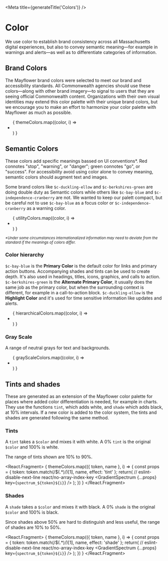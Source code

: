 
<Meta title={generateTitle('Colors')} />

# Color

We use color to establish brand consistency across all Massachusetts digital experiences, but also to convey semantic meaning—for example in warnings and alerts—as well as to differentiate categories of information.


## Brand Colors

The Mayflower brand colors were selected to meet our brand and accessibility standards. All Commonwealth agencies should use these colors—along with other brand imagery—to signal to users that they are seeing official Commonwealth content. Organizations with their own visual identities may extend this color palette with their unique brand colors, but we encourage you to make an effort to harmonize your color palette with Mayflower as much as possible.

<ul className="sg-colors">
  {
    themeColors.map((color, i) => <li key={`themeColors${i}`}><ColorSwatch {...color} variable={color.token} /></li>)
  }
</ul>

## Semantic Colors

These colors add specific meanings bassed on UI conventions*. Red connotes "stop", "warning", or "danger"; green connotes "go", or "success". For accessibility avoid using color alone to convey meaning, semantic colors should augment text and images.

Some brand colors like `$c-duckling-ellow` and `$c-berkshires-green` are doing double duty as Semantic colors while others like `$c-bay-blue` and `$c-independence-cranberry` are not. We wanted to keep our palett compact, but be careful not to use `$c-bay-blue` as a focus color or `$c-independence-cranberry` as a warning color.

<ul className="sg-colors">
  {
    utilityColors.map((color, i) => <li key={`utilityColors${i}`}><ColorSwatch {...color} /></li>)
  }
</ul>

<p>
	<small>
		<em>*Under some circumstances internationalized information may need to deviate from the standard if the meanings of colors differ.</em>
	</small>
</p>

### Color hierarchy

`$c-bay-blue` is the **Primary Color** is the default color for links and primary action buttons. Accompanying shades and tints can be used to create depth. It's also used in headings, titles, icons, graphics, and calls to action. `$c-berkshires-green` is the **Alternate Primary Color**, it usually does the same job as the primary color, but when the surrounding context is different, for example in a call-to-action block. `$c-duckling-ellow` is the **Highlight Color** and it's used for time sensitive information like updates and alerts.

<ul className="sg-colors">
  {
    hierarchicalColors.map((color, i) => <li key={`hierarchicalColors${i}`}><ColorSwatch  {...color} /></li>)
  }
</ul>

### Gray Scale

A range of neutral grays for text and backgrounds.

<ul className="sg-colors">
  {
    grayScaleColors.map((color, i) => <li key={`grayScaleColors${i}`}><ColorSwatch {...color} /></li>)
  }
</ul>

## Tints and shades

These are generated as an extension of the Mayflower color palette for places where added color differentiation is needed, for example in charts. They use the functions `tint`, which adds white, and `shade` which adds black, at 10% intervals. If a new color is added to the color system, the tints and shades are generated following the same method.

### Tints

A `tint` takes a `$color` and mixes it with white. A 0% `tint` is the original `$color` and 100% is white.

The range of tints shown are 10% to 90%.

<React.Fragment>
  {
    themeColors.map(({ token, name }, i) => {
      const props = {
        token: token.match(/\$(.*)/)[1],
        name,
        effect: 'tint'
      };
      return(
        // eslint-disable-next-line react/no-array-index-key
        <GradientSpectrum {...props} key={`spectrum_${token}${i}`} />
      );
    })
  }
</React.Fragment>

### Shades

A `shade` takes a `$color` and mixes it with black. A 0% `shade` is the original `$color` and 100% is black.

Since shades above 50% are hard to distinguish and less useful, the range of shades are 10% to 50%.

<React.Fragment>
  {
    themeColors.map(({ token, name }, i) => {
      const props = {
        token: token.match(/\$(.*)/)[1],
        name,
        effect: 'shade'
      };
      return(
        // eslint-disable-next-line react/no-array-index-key
        <GradientSpectrum {...props} key={`spectrum_${token}${i}`} />
      );
    })
  }
</React.Fragment>
